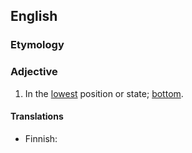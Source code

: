 ==English==

===Etymology===
{{suffix|en|under|most}}

===Adjective===
{{en-adj|-}}

# In the [[lowest]] position or state; [[bottom]].

====Translations====
{{trans-top|lowest position}}
* Finnish: {{t+|fi|alin}}
{{trans-mid}}
{{trans-bottom}}